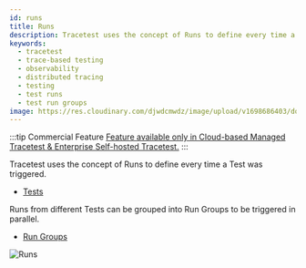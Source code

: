 ```yaml
---
id: runs
title: Runs
description: Tracetest uses the concept of Runs to define every time a Test was triggered. Runs from different Tests can be grouped into Run Groups to be triggered in parallel.
keywords:
  - tracetest
  - trace-based testing
  - observability
  - distributed tracing
  - testing
  - test runs
  - test run groups
image: https://res.cloudinary.com/djwdcmwdz/image/upload/v1698686403/docs/Blog_Thumbnail_14_rsvkmo.jpg
---
```


:::tip Commercial Feature
[Feature available only in Cloud-based Managed Tracetest & Enterprise Self-hosted Tracetest.](https://tracetest.io/pricing)
:::

Tracetest uses the concept of Runs to define every time a Test was triggered.

- [Tests](/concepts/tests)

Runs from different Tests can be grouped into Run Groups to be triggered in parallel.

- [Run Groups](/concepts/run-groups)

![Runs](https://res.cloudinary.com/djwdcmwdz/image/upload/v1716550299/docs/app.tracetest.io_organizations_ttorg_2179a9cd8ba8dfa5_environments_ttenv_597cf82c754c2a01_runs_page_1_name_startDate_endDate_ytxhk1.png)
